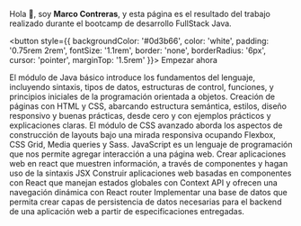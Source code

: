 
Hola 👋, soy **Marco Contreras**, y esta página es el resultado del trabajo realizado durante el bootcamp de desarrollo FullStack Java.

<button style={{ 
  backgroundColor: '#0d3b66', 
  color: 'white', 
  padding: '0.75rem 2rem', 
  fontSize: '1.1rem', 
  border: 'none', 
  borderRadius: '6px',
  cursor: 'pointer',
  marginTop: '1.5rem'
}}>
  Empezar ahora
</button>

<div style={{
  display: 'grid', 
  gridTemplateColumns: 'repeat(auto-fit, minmax(260px, 1fr))', 
  gap: '1.8rem',
  marginTop: '3rem'
}}>
  <Card title="Java Básico" icon="☕" to="/desafios/m1">
    El módulo de Java básico introduce los fundamentos del lenguaje, incluyendo sintaxis, tipos de datos, estructuras de control, funciones, y principios iniciales de la programación orientada a objetos.
  </Card>
  <Card title="Introducción al desarrollo web" icon="🐱‍👤" to="/desafios/m2">
    Creación de páginas con HTML y CSS, abarcando estructura semántica, estilos, diseño responsivo y buenas prácticas, desde cero y con ejemplos prácticos y explicaciones claras.
  </Card>
  <Card title="CSS avanzado" icon="🎨">
    El módulo de CSS avanzado aborda los aspectos de construcción de layouts bajo una mirada responsiva ocupando Flexbox, CSS Grid, Media queries y Sass.
  </Card>
  <Card title="JavaScript para la web" icon="👨‍💻">
    JavaScript es un lenguaje de programación que nos permite agregar interacción a una página web.
  </Card>
  <Card title="React I" icon="⚛️">
    Crear aplicaciones web en react que muestren información, a través de componentes y hagan uso de la sintaxis JSX
  </Card>
  <Card title="React II" icon="⚛️">
    Construir aplicaciones web basadas en componentes con React que manejan estados globales con Context API y ofrecen una navegación dinámica con React router
  </Card>
  <Card title="SQL" icon="🛢️">
  Implementar una base de datos que permita crear capas de persistencia de datos necesarias para el backend de una aplicación web a partir de especificaciones entregadas.
  </Card>
</div>
